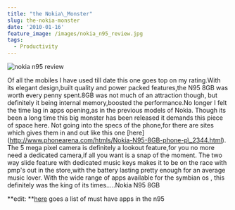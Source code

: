 ```yaml
---
title: "the Nokia\_Monster"
slug: the-nokia-monster
date: '2010-01-16'
feature_image: /images/nokia_n95_review.jpg
tags:
  - Productivity
---
```

![nokia n95 review](/images/nokia_n95_review.jpg)

Of all the mobiles I have used till date this one goes top on my rating.With its elegant design,built quality and power packed features,the N95 8GB was worth every penny spent.8GB was not much of an attraction though, but definitely it being internal memory,boosted the performance.No longer I felt the time lag in apps opening,as in the previous models of Nokia. Though its been a long time this big monster has been released it demands this piece of space here. Not going into the specs of the phone,for there are sites which gives them in and out like this one \[here\](http://www.phonearena.com/htmls/Nokia-N95-8GB-phone-p\_2344.html). The 5 mega pixel camera is definitely a lookout feature,for you no more need a dedicated camera,if all you want is a snap of the moment. The two way slide feature with dedicated music keys makes it to be on the race with pmp's out in the store,with the battery lasting pretty enough for an average music lover. With the wide range of apps available for the symbian os , this definitely was the king of its times.....Nokia N95 8GB

\*\*edit: \*\*[here](http://n95-download.xhost.ro/?p=4) goes a list of must have apps in the n95
